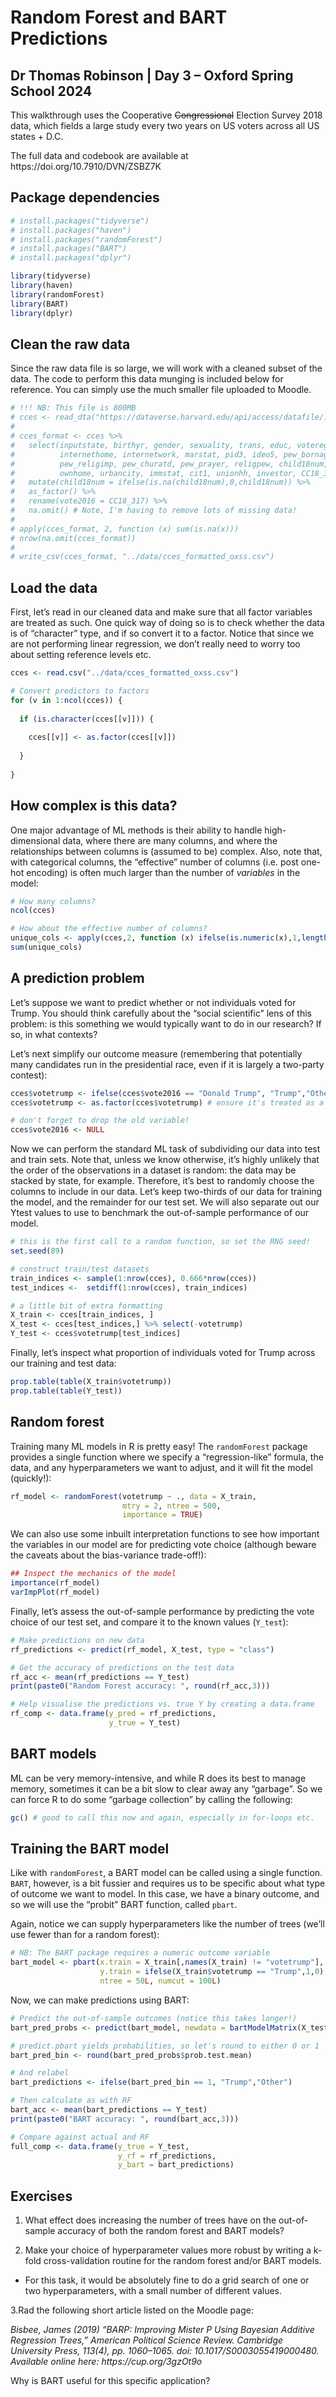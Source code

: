 # Random Forest and BART Predictions
## Dr Thomas Robinson | Day 3 -- Oxford Spring School 2024

This walkthrough uses the Cooperative ~~Congressional~~ Election Survey 2018 data, which fields a large study every two years on  US voters across all US states + D.C.

The full data and codebook are available at https://doi.org/10.7910/DVN/ZSBZ7K

## Package dependencies

```r
# install.packages("tidyverse")
# install.packages("haven")
# install.packages("randomForest")
# install.packages("BART")
# install.packages("dplyr")

library(tidyverse)
library(haven)
library(randomForest)
library(BART)
library(dplyr)
```

## Clean the raw data

Since the raw data file is so large, we will work with a cleaned subset of the data. The code to perform this data munging is included below for reference. You can simply use the much smaller file uploaded to Moodle.

```r
# !!! NB: This file is 800MB
# cces <- read_dta("https://dataverse.harvard.edu/api/access/datafile/:persistentId?persistentId=doi:10.7910/DVN/ZSBZ7K/H5IDTA")
# 
# cces_format <- cces %>%
#   select(inputstate, birthyr, gender, sexuality, trans, educ, votereg, race, employ,
#          internethome, internetwork, marstat, pid3, ideo5, pew_bornagain,
#          pew_religimp, pew_churatd, pew_prayer, religpew, child18num, newsint, faminc_new,
#          ownhome, urbancity, immstat, cit1, unionhh, investor, CC18_317) %>%
#   mutate(child18num = ifelse(is.na(child18num),0,child18num)) %>%
#   as_factor() %>%
#   rename(vote2016 = CC18_317) %>%
#   na.omit() # Note, I'm having to remove lots of missing data!
# 
# apply(cces_format, 2, function (x) sum(is.na(x)))
# nrow(na.omit(cces_format))
# 
# write_csv(cces_format, "../data/cces_formatted_oxss.csv")
```

## Load the data

First, let's read in our cleaned data and make sure that all factor variables are treated as such. One quick way of doing so is to check whether the data is of "character" type, and if so convert it to a factor. Notice that since we are not performing linear regression, we don't really need to worry too about setting reference levels etc.

```r
cces <- read.csv("../data/cces_formatted_oxss.csv")

# Convert predictors to factors
for (v in 1:ncol(cces)) {
  
  if (is.character(cces[[v]])) {
    
    cces[[v]] <- as.factor(cces[[v]])
    
  }
  
}
```

## How complex is this data?

One major advantage of ML methods is their ability to handle high-dimensional data, where there are many columns, and where the relationships between columns is (assumed to be) complex. Also, note that, with categorical columns, the "effective" number of columns (i.e. post one-hot encoding) is often much larger than the number of *variables* in the model:

```r
# How many columns?
ncol(cces)

# How about the effective number of columns?
unique_cols <- apply(cces,2, function (x) ifelse(is.numeric(x),1,length(unique(x))))
sum(unique_cols)
```

## A prediction problem

Let's suppose we want to predict whether or not individuals voted for Trump. You should think carefully about the "social scientific" lens of this problem: is this something we would typically want to do in our research? If so, in what contexts? 

Let's next simplify our outcome measure (remembering that potentially many candidates run in the presidential race, even if it is largely a two-party contest):

```r
cces$votetrump <- ifelse(cces$vote2016 == "Donald Trump", "Trump","Other")
cces$votetrump <- as.factor(cces$votetrump) # ensure it's treated as a factor

# don't forget to drop the old variable!
cces$vote2016 <- NULL
```


Now we can perform the standard ML task of subdividing our data into test and train sets. Note that, unless we know otherwise, it's highly unlikely that the order of the observations in a dataset is random: the data may be stacked by state, for example. Therefore, it's best to randomly choose the columns to include in our data. Let's keep two-thirds of our data for training the model, and the remainder for our test set. We will also separate out our Ytest values to use to benchmark the out-of-sample performance of our model.

```r

# this is the first call to a random function, so set the RNG seed!
set.seed(89)

# construct train/test datasets
train_indices <- sample(1:nrow(cces), 0.666*nrow(cces))
test_indices <-  setdiff(1:nrow(cces), train_indices)

# a little bit of extra formatting
X_train <- cces[train_indices, ]
X_test <- cces[test_indices,] %>% select(-votetrump)
Y_test <- cces$votetrump[test_indices]
```

Finally, let's inspect what proportion of individuals voted for Trump across our training and test data:

```r
prop.table(table(X_train$votetrump))
prop.table(table(Y_test))
```

## Random forest

Training many ML models in R is pretty easy! The `randomForest` package provides a single function where we specify a "regression-like" formula, the data, and any hyperparameters we want to adjust, and it will fit the model (quickly!):

```r
rf_model <- randomForest(votetrump ~ ., data = X_train, 
                         mtry = 2, ntree = 500,
                         importance = TRUE)
```

We can also use some inbuilt interpretation functions to see how important the variables in our model are for predicting vote choice (although beware the caveats about the bias-variance trade-off!):
 
```r
## Inspect the mechanics of the model
importance(rf_model)
varImpPlot(rf_model)
```

Finally, let's assess the out-of-sample performance by predicting the vote choice of our test set, and compare it to the known values (`Y_test`):

```r
# Make predictions on new data
rf_predictions <- predict(rf_model, X_test, type = "class")

# Get the accuracy of predictions on the test data
rf_acc <- mean(rf_predictions == Y_test)
print(paste0("Random Forest accuracy: ", round(rf_acc,3)))

# Help visualise the predictions vs. true Y by creating a data.frame
rf_comp <- data.frame(y_pred = rf_predictions,
                      y_true = Y_test)  
```

## BART models

ML can be very memory-intensive, and while R does its best to manage memory, sometimes it can be a bit slow to clear away any "garbage". So we can force R to do some "garbage collection" by calling the following:

```r
gc() # good to call this now and again, especially in for-loops etc.
```

## Training the BART model

Like with `randomForest`, a BART model can be called using a single function. `BART`, however, is a bit fussier and requires us to be specific about what type of outcome we want to model. In this case, we have a binary outcome, and so we will use the "probit" BART function, called `pbart`.

Again, notice we can supply hyperparameters like the number of trees (we'll use fewer than for a random forest):

```r
# NB: The BART package requires a numeric outcome variable
bart_model <- pbart(x.train = X_train[,names(X_train) != "votetrump"],
                    y.train = ifelse(X_train$votetrump == "Trump",1,0),
                    ntree = 50L, numcut = 100L)
```

Now, we can make predictions using BART:

```r
# Predict the out-of-sample outcomes (notice this takes longer!)
bart_pred_probs <- predict(bart_model, newdata = bartModelMatrix(X_test))

# predict.pbart yields probabilities, so let's round to either 0 or 1
bart_pred_bin <- round(bart_pred_probs$prob.test.mean)

# And relabel
bart_predictions <- ifelse(bart_pred_bin == 1, "Trump","Other")

# Then calculate as with RF
bart_acc <- mean(bart_predictions == Y_test)
print(paste0("BART accuracy: ", round(bart_acc,3)))

# Compare against actual and RF
full_comp <- data.frame(y_true = Y_test,
                        y_rf = rf_predictions,
                        y_bart = bart_predictions)
```

## Exercises

1. What effect does increasing the number of trees have on the out-of-sample accuracy of both the random forest and BART models?

2. Make your choice of hyperparameter values more robust by writing a k-fold cross-validation routine for the random forest and/or BART models. 

  * For this task, it would be absolutely fine to do a grid search of one or two hyperparameters, with a small number of different values.

3.Rad the following short article listed on the Moodle page:  

*Bisbee, James (2019) “BARP: Improving Mister P Using Bayesian Additive Regression Trees,” American Political Science Review. Cambridge University Press, 113(4), pp. 1060–1065. doi: 10.1017/S0003055419000480. Available online here: https://cup.org/3gzOt9o *

Why is BART useful for this specific application?